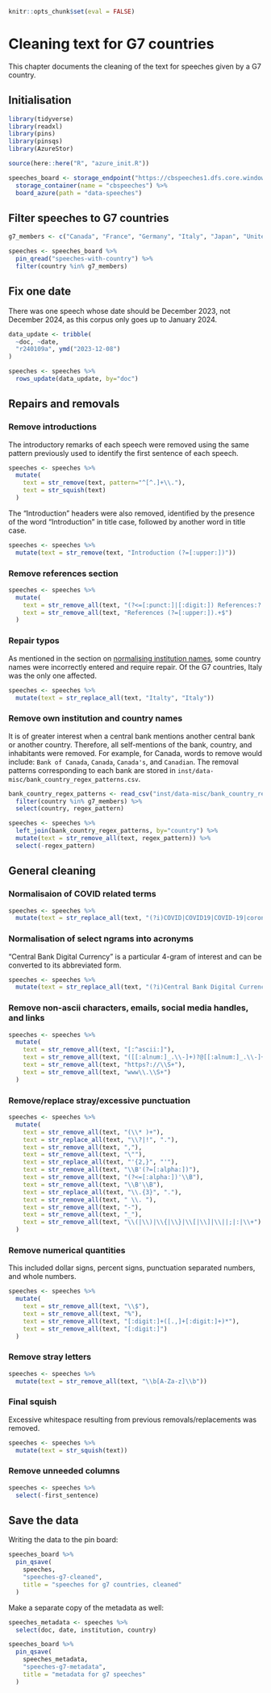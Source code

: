 ```r
knitr::opts_chunk$set(eval = FALSE)
```

# Cleaning text for G7 countries

This chapter documents the cleaning of the text for speeches given by a G7 country.

## Initialisation

```r
library(tidyverse)
library(readxl)
library(pins)
library(pinsqs)
library(AzureStor)

source(here::here("R", "azure_init.R"))

speeches_board <- storage_endpoint("https://cbspeeches1.dfs.core.windows.net/", token=token) %>%
  storage_container(name = "cbspeeches") %>%
  board_azure(path = "data-speeches")
```

## Filter speeches to G7 countries

```r
g7_members <- c("Canada", "France", "Germany", "Italy", "Japan", "United Kingdom", "United States")

speeches <- speeches_board %>%
  pin_qread("speeches-with-country") %>%
  filter(country %in% g7_members)
```

## Fix one date

There was one speech whose date should be December 2023, not December 2024, as this corpus only goes
up to January 2024.

```r
data_update <- tribble(
  ~doc, ~date,
  "r240109a", ymd("2023-12-08")
)

speeches <- speeches %>%
  rows_update(data_update, by="doc")
```

## Repairs and removals

### Remove introductions

The introductory remarks of each speech were removed using the same pattern previously used to
identify the first sentence of each speech.

```r
speeches <- speeches %>%
  mutate(
    text = str_remove(text, pattern="^[^.]+\\."),
    text = str_squish(text)
  )
```

The "Introduction" headers were also removed, identified by the presence of the word "Introduction"
in title case, followed by another word in title case.

```r
speeches <- speeches %>%
  mutate(text = str_remove(text, "Introduction (?=[:upper:])"))
```

### Remove references section

```r
speeches <- speeches %>%
  mutate(
    text = str_remove_all(text, "(?<=[:punct:]|[:digit:]) References:? .+$"),
    text = str_remove_all(text, "References (?=[:upper:]).+$")
  )
```

### Repair typos

As mentioned in the section on [normalising institution names](#normalise-institution-names), some
country names were incorrectly entered and require repair. Of the G7 countries, Italy was the only
one affected.

```r
speeches <- speeches %>%
  mutate(text = str_replace_all(text, "Italty", "Italy"))
```

### Remove own institution and country names

It is of greater interest when a central bank mentions another central bank or another country.
Therefore, all self-mentions of the bank, country, and inhabitants were removed. For example, for
Canada, words to remove would include: `Bank of Canada`, `Canada`, `Canada's`, and `Canadian`. The
removal patterns corresponding to each bank are stored in
`inst/data-misc/bank_country_regex_patterns.csv`.

```r
bank_country_regex_patterns <- read_csv("inst/data-misc/bank_country_regex_patterns.csv") %>%
  filter(country %in% g7_members) %>%
  select(country, regex_pattern)

speeches <- speeches %>%
  left_join(bank_country_regex_patterns, by="country") %>%
  mutate(text = str_remove_all(text, regex_pattern)) %>%
  select(-regex_pattern)
```

## General cleaning

### Normalisaion of COVID related terms

```r
speeches <- speeches %>%
  mutate(text = str_replace_all(text, "(?i)COVID|COVID19|COVID-19|coronavirus", "COVID"))
```

### Normalisation of select ngrams into acronyms

"Central Bank Digital Currency" is a particular 4-gram of interest and can be converted to its
abbreviated form.

```r
speeches <- speeches %>%
  mutate(text = str_replace_all(text, "(?i)Central Bank Digital Currency", "CBDC"))
```

### Remove non-ascii characters, emails, social media handles, and links

```r
speeches <- speeches %>%
  mutate(
    text = str_remove_all(text, "[:^ascii:]"),
    text = str_remove_all(text, "([[:alnum:]_.\\-]+)?@[[:alnum:]_.\\-]+"),
    text = str_remove_all(text, "https?://\\S+"),
    text = str_remove_all(text, "www\\.\\S+")
  )
```

### Remove/replace stray/excessive punctuation

```r
speeches <- speeches %>%
  mutate(
    text = str_remove_all(text, "(\\* )+"),
    text = str_replace_all(text, "\\?|!", "."),
    text = str_remove_all(text, ","),
    text = str_remove_all(text, "\""),
    text = str_replace_all(text, "'{2,}", "'"),
    text = str_remove_all(text, "\\B'(?=[:alpha:])"),
    text = str_remove_all(text, "(?<=[:alpha:])'\\B"),
    text = str_remove_all(text, "\\B'\\B"),
    text = str_replace_all(text, "\\.{3}", "."),
    text = str_remove_all(text, " \\. "),
    text = str_remove_all(text, "-"),
    text = str_remove_all(text, "_"),
    text = str_remove_all(text, "\\(|\\)|\\{|\\}|\\[|\\]|\\||;|:|\\+")
  )
```

### Remove numerical quantities

This included dollar signs, percent signs, punctuation separated numbers, and whole numbers.

```r
speeches <- speeches %>%
  mutate(
    text = str_remove_all(text, "\\$"),
    text = str_remove_all(text, "%"),
    text = str_remove_all(text, "[:digit:]+([.,]+[:digit:]+)*"),
    text = str_remove_all(text, "[:digit:]")
  )
```

### Remove stray letters

```r
speeches <- speeches %>%
  mutate(text = str_remove_all(text, "\\b[A-Za-z]\\b"))
```

### Final squish

Excessive whitespace resulting from previous removals/replacements was removed.

```r
speeches <- speeches %>%
  mutate(text = str_squish(text))
```

### Remove unneeded columns

```r
speeches <- speeches %>%
  select(-first_sentence)
```

## Save the data

Writing the data to the pin board:

```r
speeches_board %>%
  pin_qsave(
    speeches,
    "speeches-g7-cleaned",
    title = "speeches for g7 countries, cleaned"
  )
```

Make a separate copy of the metadata as well:

```r
speeches_metadata <- speeches %>%
  select(doc, date, institution, country)

speeches_board %>%
  pin_qsave(
    speeches_metadata,
    "speeches-g7-metadata",
    title = "metadata for g7 speeches"
  )
```
